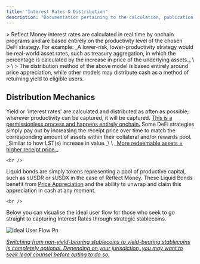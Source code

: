 ```yaml
---
title: "Interest Rates & Distribution"
description: "Documentation pertaining to the calculation, publication and distribution of Interest Rates generated by Reflect DeFi Strategies. "
---
```


<Card title="Simple Explanation of Reflect Interest Rates" icon="sparkles" img="/images/docs-image-three.png">
  > Reflect Money interest rates are calculated in real time by onchain programs and are based entirely on the productivity level of the chosen DeFi strategy. For example: _A lower-risk, lower-productivity strategy would be real-world asset rates, such as treasury aggregation, in which the percentage is calculated by the increase in price of the underlying assets._  \
  > \
  > The distribution method of the above model is based entirely around price appreciation, while other models may distribute cash as a method of returning yield to eligible users.
</Card>

## Distribution Mechanics

<Tip>
  Yield or 'interest rates' are calculated and distributed as often as possible; wherever productivity can be captured, it will be captured. <u>This is a permissionless process and happens entirely onchain.</u>
</Tip>

<CardGroup cols="1">
  <Card title="Price Appreciation" icon="money-bill-trend-up" img="/images/docs-bar.png">
    Some DeFi strategies simply pay out by increasing the receipt price over time to match the corresponding amount of assets within their collateral and/or rewards pool. _Similar to how LST(s) increase in value._\
    \
    _<u>More redeemable assets = higher receipt price.</u>_

    <br />
  </Card>
  <Card title="Liquid Bonds" icon="money-check-dollar" img="/images/docs-bar.png">
    Liquid bonds are simply tokens representing a pool of productive capital, such as sUSDR or sUSDX in the case of Reflect Money. These Liquid Bonds benefit from <u>Price Appreciation</u> and the ability to unwrap and claim this appreciation in cash at any moment.

    <br />
  </Card>
</CardGroup>

<Card title="Distribution User Flow" img="/images/docs-bar.png">
  Below you can visualise the ideal user flow for those who seek to go straight to capturing Interest Rates through strategic stablecoins.

  ![Ideal User Flow Pn](/images/ideal-user-flow.png)

  _<u>Switching from non-yield-bearing stablecoins to yield-bearing stablecoins is completely optional. Depending on your jurisdiction, you may want to seek legal counsel before opting to do so.</u>_
</Card>